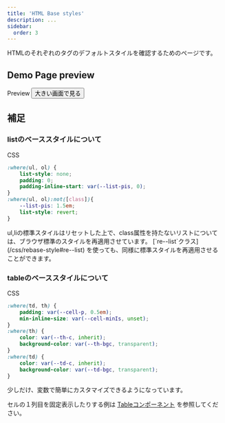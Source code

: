 ```yaml
---
title: 'HTML Base styles'
description: ...
sidebar:
  order: 3
---
```



HTMLのそれぞれのタグのデフォルトスタイルを確認するためのページです。

## Demo Page preview

<PreviewTitle>Preview</PreviewTitle>
<PreviewArea>
	<PreviewFrame ar='4/3' isInline url='/demo/html-base-style' />
</PreviewArea>
<Button href='/demo/html-base-style' variant='fill' target='_blank' bdrs='10'>
	大きい画面で見る
</Button>

## 補足

### listのベーススタイルについて

<PreviewTitle>CSS</PreviewTitle>
```css
:where(ul, ol) {
	list-style: none;
	padding: 0;
	padding-inline-start: var(--list-pis, 0);
}
:where(ul, ol):not([class]){
	--list-pis: 1.5em;
	list-style: revert;
}
```

<Reference>
ul,liの標準スタイルはリセットした上で、class属性を持たないリストについては、ブラウザ標準のスタイルを再適用させています。  
[`re--list`クラス](/css/rebase-style#re--list) を使っても、同様に標準スタイルを再適用させることができます。
</Reference>


### tableのベーススタイルについて

<PreviewTitle>CSS</PreviewTitle>
```css
:where(td, th) {
	padding: var(--cell-p, 0.5em);
	min-inline-size: var(--cell-minIs, unset);
}
:where(th) {
	color: var(--th-c, inherit);
	background-color: var(--th-bgc, transparent);
}
:where(td) {
	color: var(--td-c, inherit);
	background-color: var(--td-bgc, transparent);
}
```

少しだけ、変数で簡単にカスタマイズできるようになっています。

セルの１列目を固定表示したりする例は [Tableコンポーネント](/components/table) を参照してください。



